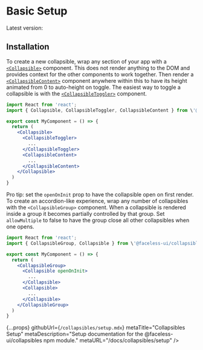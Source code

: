 
# Basic Setup

Latest version: <VersionNumber  name="css-grid"  />

## Installation

<InstallationCode name="collapsibles" />

To create a new collapsible, wrap any section of your app with a [`<Collapsible>`](/docs/collapsibles/api#collapsible) component. This does not render anything to the DOM and provides context for the other components to work together. Then render a [`<CollapsibleContent>`](/docs/collapsibles/api#content) component anywhere within this to have its height animated from 0 to auto-height on toggle. The easiest way to toggle a collapsible is with the [`<CollapsibleToggler>`](/docs/collapsibles/api#toggler) component.

```jsx
import React from 'react';
import { Collapsible, CollapsibleToggler, CollapsibleContent } from \'@faceless-ui/collapsibles\';

export const MyComponent = () => {
  return (
    <Collapsible>
      <CollapsibleToggler>
        ...
      </CollapsibleToggler>
      <CollapsibleContent>
        ...
      </CollapsibleContent>
    </Collapsible>
  )
}
```

Pro tip: set the `openOnInit` prop to have the collapsible open on first render. To create an accordion-like experience, wrap any number of collapsibles with the `<CollapsibleGroup>` component. When a collapsible is rendered inside a group it becomes partially controlled by that group. Set `allowMultiple` to false to have the group close all other collapsibles when one opens.

```jsx
import React from 'react';
import { CollapsibleGroup, Collapsible } from \'@faceless-ui/collapsibles\';

export const MyComponent = () => {
  return (
    <CollapsibleGroup>
      <Collapsible openOnInit>
        ...
      </Collapsible>
      <Collapsible>
        ...
      </Collapsible>
    </CollapsibleGroup>
  )
}
```

  {...props}
  githubUrl={`/collapsibles/setup.mdx`}
  metaTitle="Collapsibles Setup"
  metaDescription="Setup documentation for the @faceless-ui/collapsibles npm module."
  metaURL="/docs/collapsibles/setup"
/>
